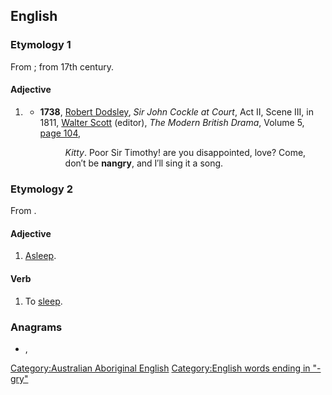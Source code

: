 ==English==

===Etymology 1===
From {{m|en|angry}}; from 17th century.

====Adjective====
{{en-adj}}

# {{lb|en|rare}} {{alternative form of|angry|lang=en}}
#* '''1738''', [[w:Robert Dodsley|Robert Dodsley]], ''Sir John Cockle at Court'', Act II, Scene III, in 1811, [[w:Walter Scott|Walter Scott]] (editor), ''The Modern British Drama'', Volume 5, [http://books.google.com.au/books?id=0VcIAQAAIAAJ&pg=PA104&dq=%22nangry%22+-intitle:%22%22+-inauthor:%22%22&hl=en&sa=X&ei=UQm6T4znGYW3iQfXwIyFCQ&redir_esc=y#v=onepage&q=%22nangry%22%20-intitle%3A%22%22%20-inauthor%3A%22%22&f=false page 104],
#*: ''Kitty''. Poor Sir Timothy! are you disappointed, love? Come, don′t be '''nangry''', and I′ll sing it a song.

===Etymology 2===
From {{etyl|xdk|en}} {{m|xdk|nan-ga-rai||to sleep}}.

====Adjective====
{{en-adj|-}}

# {{lb|en|obsolete|Australian Aboriginal}} [[asleep|Asleep]].

====Verb====
{{head|en|verb}}

# {{lb|en|obsolete|Australian Aboriginal}} To [[sleep]].

===Anagrams===
* {{l|en|Granny}}, {{l|en|granny}}

[[Category:Australian Aboriginal English]]
[[Category:English words ending in "-gry"]]